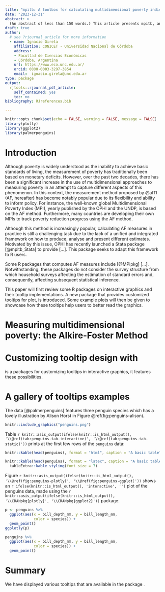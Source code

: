 ```yaml
---
title: "mpitb: A toolbox for calculating multidimensional poverty indices in R"
date: "2023-12-31"
abstract: >
  (An abstract of less than 150 words.) This article presents mpitb, an integrated framework for calculating multidimensional poverty indices (MPIs). This package supports the popular Alkire-Foster framework for measuring multidimensional poverty.
draft: true
author:  
  # see ?rjournal_article for more information
  - name: Ignacio Girela    
    affiliation: CONICET - Universidad Nacional de Córdoba
    address:
    - Facultad de Ciencias Económicas
    - Córdoba, Argentina
    url: https://www.eco.unc.edu.ar/
    orcid: 0000-0003-3297-3854
    email:  ignacio.girela@unc.edu.ar
type: package
output: 
  rjtools::rjournal_pdf_article:
    self_contained: yes
    toc: no
bibliography: RJreferences.bib

---
```


```r
knitr::opts_chunk$set(echo = FALSE, warning = FALSE, message = FALSE)
library(plotly)
library(ggplot2)
library(palmerpenguins)
```

# Introduction

Although poverty is widely understood as the inability to achieve basic standards of living, the measurement of poverty has traditionally been based on monetary deficits. However, over the past two decades, there has been a significant increase in the use of multidimensional approaches to measuring poverty in an attempt to capture different aspects of this phenomenon. In this context, the measurement method proposed by @af11 (AF, hereafter) has become notably popular due to its flexibility and ability to inform policy. For instance, the well-known global Multidimensional Poverty Index (MPI), yearly published by the OPHI and the UNDP, is based on the AF method. Furthermore, many countries are developing their own MPIs to track poverty reduction progress using the AF method. 

Although this method is increasingly popular, calculating AF measures in practice is still a challenging task due to the lack of a unified and integrated framework on how to produce, analyse and present different estimates. Motivated by this issue, OPHI has recently launched a Stata package [@mpitb_Stata] to provide [...]. This package seeks to adapt this framework to R users.

Some R packages that computes AF measures include \CRANpkg{MPI} [@MPIpkg] [...]. Notwithstanding, these packages do not consider the survey structure from which household surveys affecting the estimation of standard errors and, consequently, affecting subsequent statistical inference.

This paper will first review some R packages on interactive graphics and their tooltip implementations. A new package \CRANpkg{ToOoOlTiPs} that provides customized tooltips for plot, is introduced. Some example plots will then be given to showcase how these tooltips help users to better read the graphics. 

# Measuring multidimensional poverty: the Alkire-Foster Method


# Customizing tooltip design with \pkg{ToOoOlTiPs}

\pkg{ToOoOlTiPs} is a packages for customizing tooltips in interactive graphics, it features these possibilities.

# A gallery of tooltips examples

The \CRANpkg{palmerpenguins} data [@palmerpenguins]  features three penguin species which has a lovely illustration by Alison Horst in Figure \@ref(fig:penguins-alison). 

```r
knitr::include_graphics("penguins.png")
```

Table `r knitr::asis_output(ifelse(knitr::is_html_output(), '\\@ref(tab:penguins-tab-interactive)', '\\@ref(tab:penguins-tab-static)'))` prints at the first few rows of the `penguins` data:

```r
knitr::kable(head(penguins), format = "html", caption = "A basic table")
```

```r
knitr::kable(head(penguins), format = "latex", caption = "A basic table") %>% 
  kableExtra::kable_styling(font_size = 7)
```   

Figure `r knitr::asis_output(ifelse(knitr::is_html_output(), '\\@ref(fig:penguins-plotly)', '\\@ref(fig:penguins-ggplot)'))` shows an `r ifelse(knitr::is_html_output(), 'interactive', '')` plot of the penguins data, made using the `r knitr::asis_output(ifelse(knitr::is_html_output(), '\\CRANpkg{plotly}', '\\CRANpkg{ggplot2}'))` package. 

```r
p <- penguins %>% 
  ggplot(aes(x = bill_depth_mm, y = bill_length_mm, 
             color = species)) + 
  geom_point()
ggplotly(p)
```

```r
penguins %>% 
  ggplot(aes(x = bill_depth_mm, y = bill_length_mm, 
             color = species)) + 
  geom_point()
```

# Summary

We have displayed various tooltips that are available in the package \pkg{ToOoOlTiPs}. 
